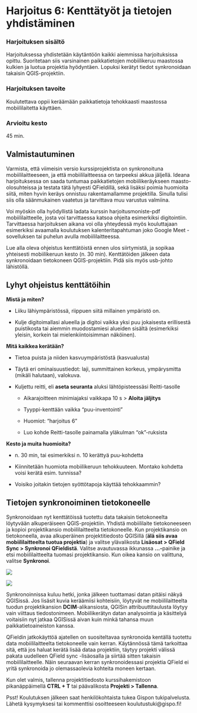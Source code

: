 # Harjoitus 6: Kenttätyöt ja tietojen yhdistäminen

### Harjoituksen sisältö

Harjoituksessa yhdistetään käytäntöön kaikki aiemmissa harjoituksissa opittu. Suoritetaan siis varsinainen paikkatietojen mobiilikeruu maastossa kulkien ja luotua projektia hyödyntäen. Lopuksi kerätyt tiedot synkronoidaan takaisin QGIS-projektiin.

### Harjoituksen tavoite

Koulutettava oppii keräämään paikkatietoja tehokkaasti maastossa mobiililaitetta käyttäen.

### Arvioitu kesto

45 min.

## Valmistautuminen

Varmista, että viimeisin versio kurssiprojektista on synkronoituna mobiililaitteeseen, ja että mobiililaitteessa on tarpeeksi akkua jäljellä. Ideana harjoituksessa on saada tuntumaa paikkatietojen mobiilikeräykseen maasto-olosuhteissa ja testata tätä lyhyesti QFieldillä, sekä lisäksi poimia huomioita siitä, miten hyvin keräys onnistuu rakentamallamme projektilla. Sinulla tulisi siis olla säänmukainen vaatetus ja tarvittava muu varustus valmiina.

Voi myöskin olla hyödyllistä ladata kurssin harjoitusmoniste-pdf mobiililaitteelle, josta voi tarvittaessa katsoa ohjeita esimerkiksi digitointiin. Tarvittaessa harjoituksen aikana voi olla yhteydessä myös kouluttajaan esimerkiksi avaamalla koulutuksen kalenteritapahtuman joko Google Meet -sovelluksen tai puhelun avulla mobiililaitteessa.

Lue alla oleva ohjeistus kenttätöistä ennen ulos siirtymistä, ja sopikaa yhteisesti mobiilikeruun kesto (n. 30 min). Kenttätöiden jälkeen data synkronoidaan tietokoneen QGIS-projektiin. Pidä siis myös usb-johto lähistöllä.

## Lyhyt ohjeistus kenttätöihin

**Mistä ja miten?**

-   Liiku lähiympäristössä, riippuen siitä millainen ympäristö on.

-   Kulje digitoimallasi alueella ja digitoi vaikka yksi puu jokaisesta erillisestä puistikosta tai aiemmin muodostamiesi alueiden sisältä (esimerkiksi yleisin, korkein tai mielenkiintoisimman näköinen).

**Mitä kaikkea kerätään?**

-   Tietoa puista ja niiden kasvuympäristöstä (kasvualusta)

-   Täytä eri ominaisuustiedot: laji, summittainen korkeus, ympärysmitta (mikäli halutaan), valokuva.

-   Kuljettu reitti, eli **aseta seuranta** aluksi lähtöpisteessäsi Reitti-tasolle 

    -   Aikarajoitteen minimiajaksi vaikkapa 10 s \> **Aloita jäljitys**

    -   Tyyppi-kenttään vaikka "puu-inventointi"

    -   Huomiot: "harjoitus 6"

    -   Luo kohde Reitti-tasolle painamalla yläkulman "ok"-ruksista

**Kesto ja muita huomioita?**

-   n\. 30 min, tai esimerkiksi n. 10 kerättyä puu-kohdetta

-   Kiinnitetään huomiota mobiilikeruun tehokkuuteen. Montako kohdetta voisi kerätä esim. tunnissa?

-   Voisiko joitakin tietojen syöttötapoja käyttää tehokkaammin?

## Tietojen synkronoiminen tietokoneelle

Synkronoidaan nyt kenttätöissä tuotettu data takaisin tietokoneelta löytyvään alkuperäiseen QGIS-projektiin. Yhdistä mobiililaite tietokoneeseen ja kopioi projektikansio mobiililaitteelta tietokoneelle. Kun projektikansio on tietokoneella, avaa alkuperäinen projektitiedosto QGISillä (**älä siis avaa mobiililaitteelta tuotua projektia**) ja valitse ylävalikosta **Lisäosat \> QField Sync \> Synkronoi QFieldistä**. Valitse avautuvassa ikkunassa **\...-**painike ja etsi mobiililaitteelta tuomasi projektikansio. Kun oikea kansio on valittuna, valitse **Synkronoi**.

![](img/harjoitus_6/image1.png)

![](img/harjoitus_6/image2.png)

Synkronoinnissa kuluu hetki, jonka jälkeen tuottamasi datan pitäisi näkyä QGISissä. Jos lisäsit kuvia keräämiisi kohteisiin, löytyvät ne mobiililaitteelta tuodun projektikansion **DCIM**-alikansiosta, QGISin attribuuttitaulusta löytyy vain viittaus tiedostonimeen. Mobiilikerätyn datan analysointia ja käsittelyä voitaisiin nyt jatkaa QGISissä aivan kuin minkä tahansa muun paikkatietoaineiston kanssa.

QFieldin jatkokäyttöä ajatellen on suositeltavaa synkronoida kentällä tuotettu data mobiililaitteelta tietokoneelle vain kerran. Käytännössä tämä tarkoittaa sitä, että jos haluat kerätä lisää dataa projektiin, täytyy projekti välissä pakata uudelleen QField sync -lisäosalla ja siirtää sitten takaisin mobiililaitteelle. Näin seuraavan kerran synkronoidessasi projektia QField ei yritä synkronoida jo olemassaolevia kohteita moneen kertaan.

Kun olet valmis, tallenna projektitiedosto kurssihakemistoon pikanäppäimellä **CTRL + T** tai päävalikosta **Projekti \> Tallenna**.

::: hint-box
Psst! Koulutuksen jälkeen saat henkilökohtaista tukea Gispon tukipalvelusta. Lähetä kysymyksesi tai kommenttisi osoitteeseen koulutustuki\@gispo.fi!
:::
